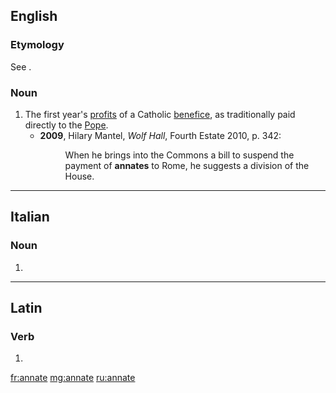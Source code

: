 ==English==

===Etymology===
See {{term|ann|lang=en}}.

===Noun===
{{en-noun}}

# The first year's [[profit]]s of a Catholic [[benefice]], as traditionally paid directly to the [[Pope]].
#* '''2009''', Hilary Mantel, ''Wolf Hall'', Fourth Estate 2010, p. 342:
#*: When he brings into the Commons a bill to suspend the payment of '''annates''' to Rome, he suggests a division of the House.

----

==Italian==

===Noun===
{{head|it|plural}} {{f}}

# {{plural of|annata|lang=it}}

----

==Latin==

===Verb===
{{la-verb-form|annāte}}

# {{conjugation of|annō||2|p|pres|act|imp|lang=la}}

[[fr:annate]]
[[mg:annate]]
[[ru:annate]]